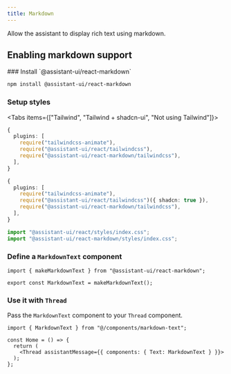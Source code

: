 ```yaml
---
title: Markdown
---
```


Allow the assistant to display rich text using markdown.


## Enabling markdown support

<Steps>

<Step>
### Install `@assistant-ui/react-markdown`

```sh npm2yarn
npm install @assistant-ui/react-markdown
```

</Step>
<Step>

### Setup styles

<Tabs items={["Tailwind", "Tailwind + shadcn-ui", "Not using Tailwind"]}>

```ts {3} title="/tailwind.config.ts" tab="Tailwind"
{
  plugins: [
    require("tailwindcss-animate"),
    require("@assistant-ui/react/tailwindcss"),
    require("@assistant-ui/react-markdown/tailwindcss"),
  ],
}
```

```ts title="/tailwind.config.ts" tab="Tailwind + shadcn-ui"
{
  plugins: [
    require("tailwindcss-animate"),
    require("@assistant-ui/react/tailwindcss")({ shadcn: true }),
    require("@assistant-ui/react-markdown/tailwindcss"),
  ],
}
```

```ts title="/app/layout.tsx" tab="Not using Tailwind"
import "@assistant-ui/react/styles/index.css";
import "@assistant-ui/react-markdown/styles/index.css";
```

</Tabs>

</Step>

<Step>

### Define a `MarkdownText` component

```tsx {1} twoslash title="@/components/markdown-text.tsx"
import { makeMarkdownText } from "@assistant-ui/react-markdown";

export const MarkdownText = makeMarkdownText();
```

</Step>

<Step>

### Use it with `Thread`

Pass the `MarkdownText` component to your `Thread` component.

```tsx {1, 7}
import { MarkdownText } from "@/components/markdown-text";

const Home = () => {
  return (
    <Thread assistantMessage={{ components: { Text: MarkdownText } }}>
  );
};
```

</Step>

</Steps>
